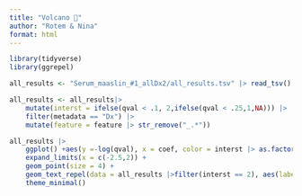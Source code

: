 ```yaml
---
title: "Volcano 🌋"
author: "Rotem & Nina"
format: html
---
```


```r
library(tidyverse)
library(ggrepel)
```


```r
all_results <- "Serum_maaslin_#1_allDx2/all_results.tsv" |> read_tsv()

all_results <- all_results|> 
    mutate(interst = ifelse(qval < .1, 2,ifelse(qval < .25,1,NA))) |>
    filter(metadata == "Dx") |>
    mutate(feature = feature |> str_remove("_.*"))

all_results |>
    ggplot() +aes(y =-log(qval), x = coef, color = interst |> as.factor()) + 
    expand_limits(x = c(-2.5,2)) + 
    geom_point(size = 4) + 
    geom_text_repel(data = all_results |>filter(interst == 2), aes(label = feature), color = "black") + 
    theme_minimal()
``` 